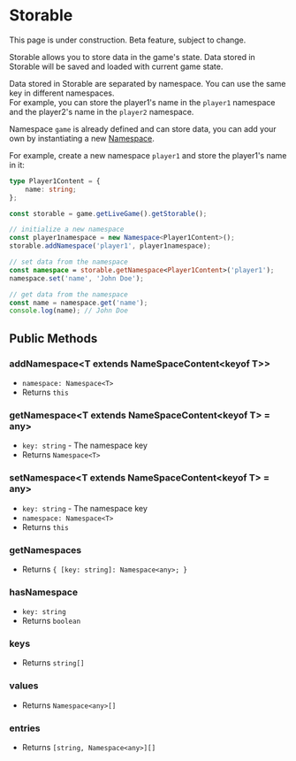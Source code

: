 
# Storable

<Callout type="warning" emoji="⚠️">
    This page is under construction.
</Callout>

<Callout type="warning" emoji="⚠️">
    Beta feature, subject to change.
</Callout>

Storable allows you to store data in the game's state. Data stored in Storable will be saved and loaded with current game state.

Data stored in Storable are separated by namespace. You can use the same key in different namespaces.  
For example, you can store the player1's name in the `player1` namespace and the player2's name in the `player2` namespace.

Namespace `game` is already defined and can store data, you can add your own by instantiating a new [Namespace](./storable/namespace).

For example, create a new namespace `player1` and store the player1's name in it:

```typescript
type Player1Content = {
    name: string;
};

const storable = game.getLiveGame().getStorable();

// initialize a new namespace
const player1namespace = new Namespace<Player1Content>();
storable.addNamespace('player1', player1namespace);

// set data from the namespace
const namespace = storable.getNamespace<Player1Content>('player1');
namespace.set('name', 'John Doe');

// get data from the namespace
const name = namespace.get('name');
console.log(name); // John Doe
```


## Public Methods

### addNamespace\<T extends NameSpaceContent\<keyof T\>\>

- `namespace: Namespace<T>`
- Returns `this`

### getNamespace\<T extends NameSpaceContent\<keyof T\> = any\>

- `key: string` - The namespace key
- Returns `Namespace<T>`

### setNamespace\<T extends NameSpaceContent\<keyof T\> = any\>

- `key: string` - The namespace key
- `namespace: Namespace<T>`
- Returns `this`

### getNamespaces

- Returns `{ [key: string]: Namespace<any>; }`

### hasNamespace

- `key: string`
- Returns `boolean`

### keys

- Returns `string[]`

### values

- Returns `Namespace<any>[]`

### entries

- Returns `[string, Namespace<any>][]`

